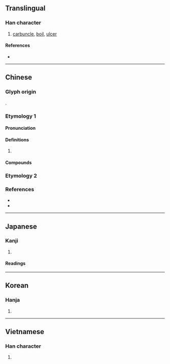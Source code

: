 {{character info}}
==Translingual==

===Han character===
{{Han char|rn=104|rad=疒|as=02|sn=7|four=00121|canj=KMN|ids=⿸疒丁}}

# [[carbuncle]], [[boil]], [[ulcer]]

====References====
* {{Han ref|kx=0769.040|dkj=22019|dj=1179.070|hdz=42659.030|uh=7594|ud=30100|bh=CB6F|bd=52079}}

----

==Chinese==
{{zh-forms}}

===Glyph origin===
{{Han etym}}
{{Han compound|疒|丁|ls=psc|c1=s|c2=p|t1=illness}}.

===Etymology 1===

====Pronunciation====
{{zh-pron
|m=dīng
|c=deng1, ding1
|mn=teng
|mc=y
|oc=y
|cat=n
}}

====Definitions====
{{zh-hanzi}}

# {{rfdef|zh}}

====Compounds====
{{zh-der|疔瘡|眼中疔|羊毛疔|面疔}}

===Etymology 2===
{{zh-see|疒}}

===References===
* {{R:twedu|B02739}}
* {{R:twedu|C07806-002}}

----

==Japanese==

===Kanji===
{{ja-kanji|grade=|rs=疒02}}

# {{rfdef|ja|sort=疒02}}

====Readings====
{{ja-readings
|goon=ちょう<ちやう
|kanon=てい<てい
|kun=かさ-
|nanori=}}

----

==Korean==

===Hanja===
{{ko-hanja|hangeul=정|eumhun=|rv=jeong|mr=chŏng|y=ceng}}

# {{rfdef|ko|sort=疒02}}

----

==Vietnamese==

===Han character===
{{vi-hantu|[[đinh]], [[đanh]]|rs=疒02}}

# {{rfdef|vi|sort=疒02}}